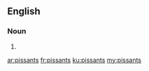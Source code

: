 ==English==

===Noun===
{{head|en|noun plural form}}

# {{plural of|pissant|lang=en}}

[[ar:pissants]]
[[fr:pissants]]
[[ku:pissants]]
[[my:pissants]]